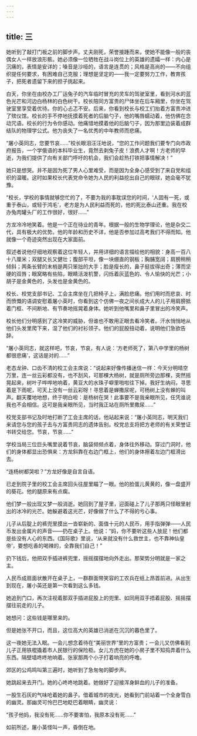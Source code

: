 ```yaml
---
---
---
```

title: 三
---




她听到了敲打门板之前的脚步声。丈夫刚死，荣誉接踵而来，使她不能像一般的丧偶女人一样放浪形骸。她必须像一位牺牲在战斗岗位上的英雄的遗孀一样：内心是沉痛的，表情是安详的；嗓音是沙哑的，语言是连贯的；风格是高尚的——不向组织提任何要求，有困难自己克服；理想是坚定的——我一定要努力工作，教育孩子，把死者遗留下来的担子挑起来。

白天，你坐在由校办工厂运兔子的汽车临时冒充的灵车的驾驶室里，看到河水的蓝色光芒和河边白杨林的白色树干。校长陪同方富贵的尸体坐在后车厢里，你坐在驾驶室里享受着优待。你的心忐忑不安。后来，你看到校长与校工们抬着方富贵冲进了殡仪馆。校长的手不停地抚摸着死者的后脑勺子，他的嘴唇蠕动着，他仿佛在念动咒语。校长的行为令你感动。他痛惜地摸着他的后脑勺子，因为那里边装着成群结队的物理学公式。他为丧失了一名优秀的中年教师而悲痛。

“屠小英同志，您要节哀……”校长眼泪汪汪地说，“您的工作问题我们要专门向市政府报告，一个学俄语的本科毕业生，竟然去剥兔子皮！浪费人才啊！方老师的早逝，为我们提供了向有关部门呼吁的机会，我们会趁热打铁把事情解决！”

她只是想哭。并不是因为死了男人心里难受，而是因为全身心感受到了来自党和组织的温暖。这时如果校长代表党命令她为人民的利益挖出自己的眼球，她会毫不犹豫。

“校长，学校的事情就够您忙的了，不要为我的事耽误您的时间，‘人固有一死，或重于泰山，或轻于鸿毛’，老方是为人民利益而死的，他的死比泰山还重。我在校办兔肉罐头厂的工作很好，很好……”

方龙冷冷地笑着。他是一个正在待业的青年。根据一般的生物学理论，他是杂交二代，具有极大的优势。他的年龄和历史不详，他是否参加过高考我们不得而知。他就像一个奇迹突然出现在大家面前。

叙述者说他仔细地观察着这位年轻人，并用详细的语言描绘他的相貌：身高一百八十八厘米；双腿又长又健壮；腹部平坦，像一块绷直的钢板；胸脯宽阔；肩膀稍稍倾斜；两条长臂的末梢是两只笨拙的大手；脸是瘦长的，鼻子挺拔得出奇；薄而坚硬的双唇；眼窝略有些陷，眼睛活泼机警，闪烁着灰蓝色的、令人愉快的光芒；小胡子是金黄色的，头发也是金黄色的。

校长、校党支部书记、工会主席坐在几把椅子上，满脸悲痛。他们用时而悲哀、时而愤慨的语调安慰着屠小英时，你看到这个仿佛一夜之间长成大人的儿子用肩膀抵着门框、不间断地、有节奏地摇晃着身体。她听到他嘴里和鼻子里冒出的冷笑声。

校长他们分明感到了这冷笑的威胁，但谁也不敢用正眼去看冷笑者。汗水悄悄地从他们头发里爬下来，湿了他们的衬衫领子。他们的屁股扭动着，说明他们急欲告辞。

“屠小英同志，就这样吧，节哀，节哀，有人说：‘方老师死了，第八中学里的杨树都很悲痛’，这话是对的……”

老态龙钟、口齿不清的校工会主席说：“说起来好像传播迷信一样：今天分明晴空万里，连一丝云彩都没有，也不刮风，可那棵大杨树，就是厕所旁边那棵，突然摇晃起来，树叶子哗哗地响着，黄豆大的水珠子噼里啪啦往下掉。我好生纳闷，寻思着是下雨呢，可天上没有一丝云彩呀！寻思着是蝉撒尿呢，可杨树上没有蝉的叫声。翻天覆地地想，终于明白啦：是杨树在哭！此事要不是我亲眼所见，任凭谁说我也不会相信。这可是我亲眼所见，当时我正站在厕所里撒尿……”

校党支部书记及时地打断了工会主席的话，他站起来说：“屠小英同志，明天我们来请您与您的孩子去与方富贵同志的遗体告别。校党总支将把方老师的有关荣誉证书转交给您。节哀，节哀……”

学校当局三位巨头嘴里说着节哀，脑袋频频点着，身体往外移动。穿过门洞时，他们的身体都显出恐惧来：方龙斜靠在右边门框上，他们的身体擦着左边门框滑出去。

“连杨树都哭啦？”方龙好像是自言自语。

已走到院子里的校工会主席回头往屋里瞄了一眼。他的脸蛋儿黄黄的，像一盘盛开的葵花。他的腿原来有点瘸。

他们梦一般出现又梦一般消逝。她回到了屋子里，迎面碰上了儿子那两只怪眼里射出的冰冷的光芒。她躲避着这光芒，好像做了什么了不得的亏心事。

儿子从后腚上的裤兜里摸出一沓崭新的、面值十元的人民币，用手指弹弹——人民币发出金属片的声音——扔在桌子上。他说：“妈，你不要听这些人放屁！他们都是些没有人心的东西。《国际歌》里说，‘从来就没有什么救世主，也不靠神仙皇帝’，要想吃香的喝辣的，全靠我们自己！”

扔下钱后，他把双手插进裤兜里，摇摇摆摆地向外走出。那架势分明就是一家之主。

人民币成扇面状散开在桌子上，一群群面带笑容的工农兵在纸上昂首前进。从出生到现在，屠小英还是第一次看到这么多钱。

她追到门口，再次注视着那双手插进屁股上的兜里、如同用双手捂着屁股、摇摇摆摆往前走的儿子。

她想问：这些钱是哪里来的。

但是她张不开口，而且，这位高大的英雄已消逝在沉沉的暮色里了。

这一夜她无法入眠。一会儿想念着待在“美丽世界”里的方富贵；一会儿又仿佛看到儿子正用铁棍撬着市人民银行的保险柜。女儿方虎在她的小房子里不知捣弄着什么东西。隔壁墙咚咚地响着。张家那两个小子打着响亮的呼噜。

郊区的公鸡鸣叫第三遍时，她听到了急匆匆的脚步声。

她跳起来去开门。她的心咚咚地跳着。她做好了迎接浑身鲜血的儿子的准备。

一股生石灰的气味呛着她的鼻子。借着城市的夜光，她看到门前站着一个全身雪白的幽灵。那幽灵可怜巴巴地眨巴着眼睛，幽灵说：

“孩子他妈，我没有死……你不要害怕，我原本没有死……”

如前所述，屠小英怪叫一声，昏倒在地。